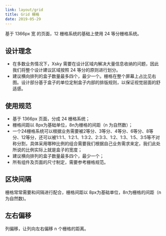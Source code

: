 ```yaml
---
link: layout/grid
title: Grid 栅格
date: 2019-05-29
---
```


基于 1366px 宽 的页面，12 栅格系统的基础上使用 24 等分栅格系统。

## 设计理念
- 在多数业务情况下，Xsky 需要在设计区域内解决大量信息收纳的问题，因此我们将整个设计建议区域按照 24 等分的原则进行划分。
- 建议横向排列的盒子数量最多四个，最少一个。栅格在整个屏幕上占比见右图。设计部分基于盒子的单位定制盒子内部的排版规则，以保证视觉层面的舒适感。

## 使用规范
- 基于 1366px 页面，分成 24 栅格系统；
- 栅格间距以 8px为基础单位，8n为栅格的间距（n 为自然数）；
- 一个24栅格系统可以根据业务需要被2等分、3等分、4等分、6等分、8等分、12等分，还可以被1:1:1、1:2:1、1:3:2、2:3:3、1:2、1:3、1:5、3:5等不对称分割，具体采用哪种比例的组合需要我们根据自己业务需求来定，我们此处所说的比例实际上就是盒子的宽度；
- 建议横向排列的盒子数量最多四个，最少一个；
- 所有组件及页面的尺寸制定，需要参考栅格规范。

## 区块间隔
栅格常常需要和间隔进行配合，栅格间距以 8px为基础单位，8n为栅格的间距（n 为自然数)。

## 左右偏移
列偏移，让列向左右偏移 n 个栅格的距离。